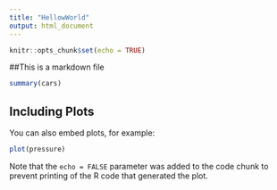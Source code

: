 ```yaml
---
title: "HellowWorld"
output: html_document
---
```


```r
knitr::opts_chunk$set(echo = TRUE)
```

##This is a markdown file

```r
summary(cars)
```

## Including Plots

You can also embed plots, for example:

```r
plot(pressure)
```

Note that the `echo = FALSE` parameter was added to the code chunk to prevent printing of the R code that generated the plot.
